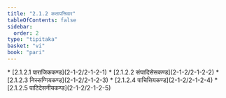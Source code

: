 ```yaml
---
title: "2.1.2 कतापत्तिवार"
tableOfContents: false
sidebar:
  order: 2
type: "tipitaka"
basket: "vi"
book: "pari"
---
```



<DynamicBreadcrumb />



<TableOfContents book="pari" section="2.1.2">
* [2.1.2.1 पाराजिककण्ड](2-1-2/2-1-2-1)
* [2.1.2.2 संघादिसेसकण्ड](2-1-2/2-1-2-2)
* [2.1.2.3 निस्सग्गियकण्ड](2-1-2/2-1-2-3)
* [2.1.2.4 पाचित्तियकण्ड](2-1-2/2-1-2-4)
* [2.1.2.5 पाटिदेसनीयकण्ड](2-1-2/2-1-2-5)
</TableOfContents>
